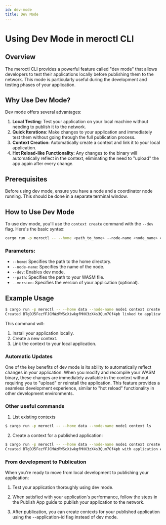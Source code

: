```yaml
---
id: dev-mode
title: Dev Mode
---
```


# Using Dev Mode in meroctl CLI

## Overview

The meroctl CLI provides a powerful feature called "dev mode" that allows
developers to test their applications locally before publishing them to the
network. This mode is particularly useful during the development and testing
phases of your application.

## Why Use Dev Mode?

Dev mode offers several advantages:

1. **Local Testing**: Test your application on your local machine without
   needing to publish it to the network.
2. **Quick Iterations**: Make changes to your application and immediately test
   them without going through the full publication process.
3. **Context Creation**: Automatically create a context and link it to your
   local application.
4. **Hot Reload-like Functionality**: Any changes to the binary will
   automatically reflect in the context, eliminating the need to "upload" the
   app again after every change.

## Prerequisites

Before using dev mode, ensure you have a node and a coordinator node running. This should be done in a
separate terminal window.

## How to Use Dev Mode

To use dev mode, you'll use the `context create` command with the `--dev` flag.
Here's the basic syntax:

```bash title="Terminal"
cargo run -p meroctl -- --home <path_to_home> --node-name <node_name> context create --dev --path <path_to_wasm_file> --version <version_number>
```

### Parameters:

- `--home`: Specifies the path to the home directory.
- `--node-name`: Specifies the name of the node.
- `--dev`: Enables dev mode.
- `--path`: Specifies the path to your WASM file.
- `--version`: Specifies the version of your application (optional).

## Example Usage

```bash title="Terminal"
$ cargo run -p meroctl -- --home data --node-name node1 context create --dev --path ./path/to/binary.wasm --version 1.0.0
Created BTgDJ5FezfFJCMWzRWScXiwkgfMHX3zX4s3Qum7Gf4pb linked to application ./path/to/binary.wasm
```

This command will:

1. Install your application locally.
2. Create a new context.
3. Link the context to your local application.

### Automatic Updates

One of the key benefits of dev mode is its ability to automatically reflect
changes in your application. When you modify and recompile your WASM binary,
these changes are immediately available in the context without requiring you to
"upload" or reinstall the application. This feature provides a seamless
development experience, similar to "hot reload" functionality in other
development environments.

### Other useful commands

1. List existing contexts

```bash title="Terminal"
$ cargo run -p meroctl -- --home data --node-name node1 context ls
```

2. Create a context for a published application:

```bash title="Terminal"
$ cargo run -p meroctl -- --home data --node-name node1 context create --application-id APwGT9wuLwjkBoGxRR9thpS89VsbazYd6CpMpyqx4b5J
Created BTgDJ5FezfFJCMWzRWScXiwkgfMHX3zX4s3Qum7Gf4pb with application APwGT9wuLwjkBoGxRR9thpS89VsbazYd6CpMpyqx4b5J
```

### From development to Publication

When you're ready to move from local development to publishing your application:

1. Test your application thoroughly using dev mode.

2. When satisfied with your application's performance, follow the steps in the
   Publish App guide to publish your application to the network.

3. After publication, you can create contexts for your published application
   using the --application-id flag instead of dev mode.

